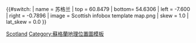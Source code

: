 {{#switch:{{{1}}}
| name  = 苏格兰
| top   = 60.8479
| bottom= 54.6306
| left  = -7.600
| right = -0.7896
| image = Scottish infobox template map.png
| skew  = 1.0
| lat_skew = 0.0
}}<noinclude><!--
--
-- The above switch-statement branches by text in parameter #1,
-- returning the associated value after each equals sign ("=").
-->
{{Location map/Info}}
{{Documentation}}

[[Category:地理位置圖模板|Scotland]]
[[Category:蘇格蘭地理位置圖模板]]
</noinclude>